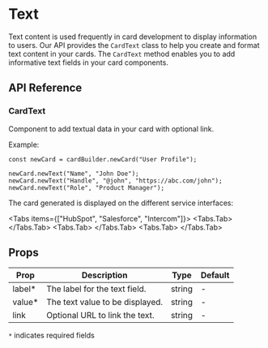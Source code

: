 
# Text

Text content is used frequently in card development to display information to users. Our API provides the `CardText` class to help you create and format text content in your cards. The `CardText` method enables you to add informative text fields in your card components.

## API Reference

### CardText

Component to add textual data in your card with optional link.

Example:

```tsx
const newCard = cardBuilder.newCard("User Profile");

newCard.newText("Name", "John Doe");
newCard.newText("Handle", "@john", "https://abc.com/john");
newCard.newText("Role", "Product Manager");
```

The card generated is displayed on the different service interfaces:

<Tabs items={["HubSpot", "Salesforce", "Intercom"]}>
  <Tabs.Tab>
    <Screenshot
      src="/assets/docs/card-extension-text-example-hubspot.png"
      alt="HubSpot Card"
    />
  </Tabs.Tab>
  <Tabs.Tab>
    <Screenshot
      src="/assets/docs/card-extension-text-example-salesforce.png"
      alt="Salesforce Card"
    />
  </Tabs.Tab>
  <Tabs.Tab>
    <Screenshot
      src="/assets/docs/card-extension-text-example-intercom.png"
      alt="Intercom Card"
    />
  </Tabs.Tab>
</Tabs>

## Props

| Prop    | Description                     | Type   | Default |
| ------- | ------------------------------- | ------ | ------- |
| label\* | The label for the text field.   | string | -       |
| value\* | The text value to be displayed. | string | -       |
| link    | Optional URL to link the text.  | string | -       |

`*` indicates required fields
